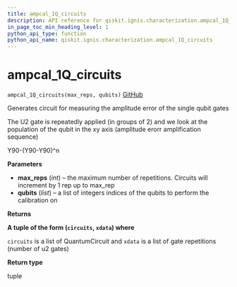 ```yaml
---
title: ampcal_1Q_circuits
description: API reference for qiskit.ignis.characterization.ampcal_1Q_circuits
in_page_toc_min_heading_level: 1
python_api_type: function
python_api_name: qiskit.ignis.characterization.ampcal_1Q_circuits
---
```


# ampcal\_1Q\_circuits

<span id="qiskit.ignis.characterization.ampcal_1Q_circuits" />

`ampcal_1Q_circuits(max_reps, qubits)` [GitHub](https://github.com/qiskit-community/qiskit-ignis/tree/stable/0.3/qiskit/ignis/characterization/gates/circuits.py "view source code")

Generates circuit for measuring the amplitude error of the single qubit gates

The U2 gate is repeatedly applied (in groups of 2) and we look at the population of the qubit in the xy axis (amplitude erorr amplification sequence)

Y90-(Y90-Y90)^n

**Parameters**

*   **max\_reps** (*int*) – the maximum number of repetitions. Circuits will increment by 1 rep up to max\_rep
*   **qubits** (*list*) – a list of integers indices of the qubits to perform the calibration on

**Returns**

**A tuple of the form (`circuits`, `xdata`) where**

`circuits` is a list of QuantumCircuit and `xdata` is a list of gate repetitions (number of u2 gates)

**Return type**

tuple


